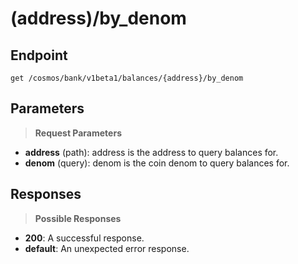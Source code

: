 # (address)/by_denom

## Endpoint
```http
get /cosmos/bank/v1beta1/balances/{address}/by_denom
```

## Parameters
> **Request Parameters**

- **address** (path): address is the address to query balances for.
- **denom** (query): denom is the coin denom to query balances for.

## Responses
> **Possible Responses**

- **200**: A successful response.
- **default**: An unexpected error response.

